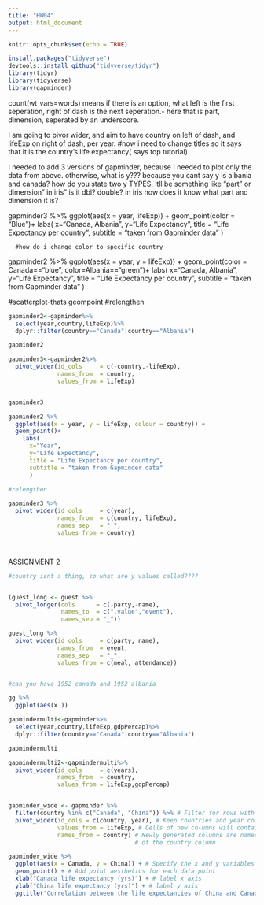 ```yaml
---
title: "HW04"
output: html_document
---
```


```r
knitr::opts_chunk$set(echo = TRUE)
```

```r
install.packages("tidyverse")
devtools::install_github("tidyverse/tidyr")
library(tidyr)
library(tidyverse)
library(gapminder)
```

count(wt_vars=words) means if there is an option, what 
left is the first seperation, right of dash is the next seperation.- here that is part, dimension, seperated by an underscore.


I am going to pivor wider, and aim to have country on left of dash, and lifeExp on right of dash, per year. 
#now i need to change titles so it says that it is the country's life expectancy( says top tutorial)





I needed to add 3 versions of gapminder, because I needed to plot only the data from above. otherwise, what is y??? because you cant say y is albania and canada? how do you state two y TYPES, itll be something like "part" or dimension" in iris"
is it dbl? double? in iris how does it know what part and dimension it is?

gapminder3 %>% 
    ggplot(aes(x = year, lifeExp)) + 
  geom_point(color = "Blue")+
    labs(
      x="Canada, Albania",
      y="Life Expectancy",
      title = "Life Expectancy per country",
      subtitle = "taken from Gapminder data"
      )
      
      #how do i change color to specific country
gapminder2 %>% 
  ggplot(aes(x = year, y = lifeExp)) + 
  geom_point(color = Canada=="blue", color=Albania=="green")+
    labs(
      x="Canada, Albania",
      y="Life Expectancy",
      title = "Life Expectancy per country",
      subtitle = "taken from Gapminder data"
      )      
      
#scatterplot-thats geompoint
#relengthen

```r
gapminder2<-gapminder%>%
  select(year,country,lifeExp)%>%
  dplyr::filter(country=="Canada"|country=="Albania")

gapminder2

gapminder3<-gapminder2%>% 
  pivot_wider(id_cols     = c(-country,-lifeExp),
              names_from  = country, 
              values_from = lifeExp)


gapminder3

gapminder2 %>% 
  ggplot(aes(x = year, y = lifeExp, colour = country)) + 
  geom_point()+
    labs(
      x="Year",
      y="Life Expectancy",
      title = "Life Expectancy per country",
      subtitle = "taken from Gapminder data"
      )    

#relengthen

gapminder3 %>% 
  pivot_wider(id_cols     = c(year),
              names_from  = c(country, lifeExp), 
              names_sep   = "_", 
              values_from = country)




```
ASSIGNMENT 2

```r
#country isnt a thing, so what are y values called????


(guest_long <- guest %>% 
  pivot_longer(cols      = c(-party,-name), 
               names_to  = c(".value","event"),
               names_sep = "_"))

guest_long %>% 
  pivot_wider(id_cols     = c(party, name), 
              names_from  = event, 
              names_sep   = "_", 
              values_from = c(meal, attendance))


#can you have 1952 canada and 1952 albania

gg %>% 
  ggplot(aes(x ))
```
```r
gapmindermulti<-gapminder%>%
  select(year,country,lifeExp,gdpPercap)%>%
  dplyr::filter(country=="Canada"|country=="Albania")

gapmindermulti

gapmindermulti2<-gapmindermulti%>% 
  pivot_wider(id_cols     = c(years),
              names_from  = country, 
              values_from = lifeExp,gdpPercap)


```
```r

```
```r
gapminder_wide <- gapminder %>% 
  filter(country %in% c("Canada", "China")) %>% # Filter for rows with Canada or China
  pivot_wider(id_cols = c(country, year), # Keep countries and year columns
              values_from = lifeExp, # Cells of new columns will contain lifeExp values
              names_from = country) # Newly generated columns are named by the values
                                    # of the country column

gapminder_wide %>% 
  ggplot(aes(x = Canada, y = China)) + # Specify the x and y variables for ggplot
  geom_point() + # Add point aesthetics for each data point
  xlab("Canada life expectancy (yrs)") + # label x axis
  ylab("China life expectancy (yrs)") + # label y axis
  ggtitle("Correlation between the life expectancies of China and Canada")
```

